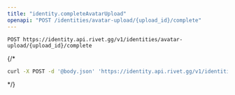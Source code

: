 ```yaml
---
title: "identity.completeAvatarUpload"
openapi: "POST /identities/avatar-upload/{upload_id}/complete"
---
```


```
POST https://identity.api.rivet.gg/v1/identities/avatar-upload/{upload_id}/complete
```


{/*<RequestExample>
```bash curl
curl -X POST -d '@body.json' 'https://identity.api.rivet.gg/v1/identities/avatar-upload/{upload_id}/complete'
```
</RequestExample>*/}
